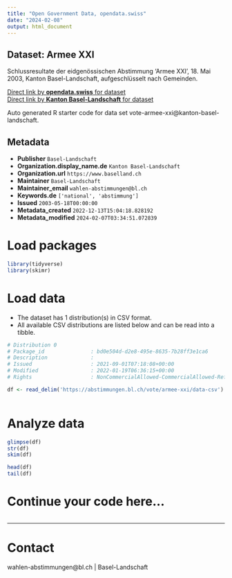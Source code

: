 ```yaml
---
title: "Open Government Data, opendata.swiss"
date: "2024-02-08"
output: html_document
---
```


## Dataset: Armee XXI

Schlussresultate der eidgenössischen Abstimmung 'Armee XXI', 18. Mai 2003, Kanton Basel-Landschaft, aufgeschlüsselt nach Gemeinden.

[Direct link by **opendata.swiss** for dataset](https://opendata.swiss/de/dataset/armee-xxi)<br>
[Direct link by **Kanton Basel-Landschaft** for dataset](https://abstimmungen.bl.ch/vote/armee-xxi/data)

Auto generated R starter code for data set vote-armee-xxi@kanton-basel-landschaft.

## Metadata

- **Publisher** `Basel-Landschaft`
- **Organization.display_name.de** `Kanton Basel-Landschaft`
- **Organization.url** `https://www.baselland.ch`
- **Maintainer** `Basel-Landschaft`
- **Maintainer_email** `wahlen-abstimmungen@bl.ch`
- **Keywords.de** `['national', 'abstimmung']`
- **Issued** `2003-05-18T00:00:00`
- **Metadata_created** `2022-12-13T15:04:18.828192`
- **Metadata_modified** `2024-02-07T03:34:51.072839`


# Load packages

```r

library(tidyverse)
library(skimr)

```

# Load data

-   The dataset has 1 distribution(s) in CSV format.
-   All available CSV distributions are listed below and can be read into a tibble.

```r

# Distribution 0
# Package_id               : bd0e504d-d2e8-495e-8635-7b28ff3e1ca6
# Description              : 
# Issued                   : 2021-09-01T07:18:08+00:00
# Modified                 : 2022-01-19T06:36:15+00:00
# Rights                   : NonCommercialAllowed-CommercialAllowed-ReferenceRequired

df <- read_delim('https://abstimmungen.bl.ch/vote/armee-xxi/data-csv')



```

# Analyze data

```r

glimpse(df)
str(df)
skim(df)

head(df)
tail(df)

```

# Continue your code here...

```r

```

------------------------------------------------------------------------

# Contact

wahlen-abstimmungen@bl.ch | Basel-Landschaft
